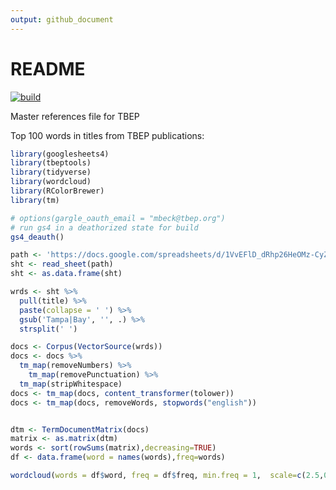 ```yaml
---
output: github_document
---
```


# README

[![build](https://github.com/tbep-tech/tbep-refs/workflows/build/badge.svg)](https://github.com/tbep-tech/tbep-refs/actions)

Master references file for TBEP

Top 100 words in titles from TBEP publications: 

```r
library(googlesheets4)
library(tbeptools)
library(tidyverse)
library(wordcloud)
library(RColorBrewer)
library(tm)

# options(gargle_oauth_email = "mbeck@tbep.org")
# run gs4 in a deathorized state for build
gs4_deauth()

path <- 'https://docs.google.com/spreadsheets/d/1VvEFlD_dRhp26HeOMz-CyZ5ZG9szMCziBBcniCwrUJg/edit?usp=sharing'
sht <- read_sheet(path) 
sht <- as.data.frame(sht) 

wrds <- sht %>% 
  pull(title) %>% 
  paste(collapse = ' ') %>% 
  gsub('Tampa|Bay', '', .) %>% 
  strsplit(' ')

docs <- Corpus(VectorSource(wrds))
docs <- docs %>%
  tm_map(removeNumbers) %>%
    tm_map(removePunctuation) %>%
  tm_map(stripWhitespace)
docs <- tm_map(docs, content_transformer(tolower))
docs <- tm_map(docs, removeWords, stopwords("english"))


dtm <- TermDocumentMatrix(docs) 
matrix <- as.matrix(dtm) 
words <- sort(rowSums(matrix),decreasing=TRUE) 
df <- data.frame(word = names(words),freq=words)

wordcloud(words = df$word, freq = df$freq, min.freq = 1,  scale=c(2.5,0.25), max.words=100, random.order=FALSE, rot.per=0.35, colors=brewer.pal(8, "Dark2"))

```

